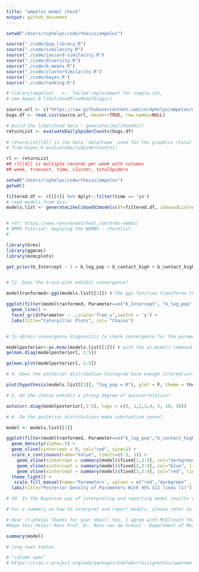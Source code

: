 ```yaml
---
title: "ampelos model check"
output: github_document
---
```



```r

setwd("/Users/rcphelps/code/thesis/ampelos")

source("./code/bug-library.R")
source("./code/similarity.R")
source("./code/jaccard-similarity.R")
source("./code/diversity.R")
source("./code/k-means.R")
source("./code/clusterSimilarity.R")
source('./code/bayes.R')
source('./code/ranking.R')

# library(ampelos)   <-- failed replacement for sample.int, 
# see bayes.R likelihoodPlusModelDiags()

source.url <- c("https://raw.githubusercontent.com/cordphelps/ampelos/master/data/bugs.csv")
bugs.df <- read.csv(source.url, header=TRUE, row.names=NULL)


```



```r

# build the likelihood data : generateLikelihoodV2() 
returnList <- evaluateDailySpiderCounts(bugs.df)
  
# returnList[[4]] is the data 'dataframe' used for the graphics (total.df)
# from bayes.R evaluateDailySpiderCounts()

rl <- returnList
## rl[[4]] is multiple records per week with columns
## week, transect, time, cluster, totalSpiders

setwd("/Users/rcphelps/code/thesis/ampelos")
getwd()

filtered.df <- rl[[4]] %>% dplyr::filter(time == 'pm')
# read models from disc
models.list <- generateLikelihoodV2models(df=filtered.df, inboundList=rl, daytime='pm')



```




```r

# ref: https://www.rensvandeschoot.com/brms-wambs/
# BRMS Tutorial: Applying the WAMBS – checklist
#

library(brms)
library(ggmcmc)
library(mcmcplots) 

get_prior(b_Intercept ~ 1 + b_log_pop + b_contact_high + b_contact_high:b_log_pop, data=as.data.frame(models.list[[1]]))



```



```r

# l2. Does the trace-plot exhibit convergence?

modeltranformed<-ggs(models.list[[1]]) # the ggs function transforms the BRMS output into a longformat tibble, that we can use to make different types of plots.

ggplot(filter(modeltranformed, Parameter==c("b_Intercept", "b_log_pop", "b_contact_high", "b_log_pop:b_contact_high"), Iteration>1000), aes(x=Iteration, y=value, col=as.factor(Chain))) +
  geom_line() +
  facet_grid(Parameter ~ .,scale='free_y',switch = 'y') +
  labs(title="Caterpillar Plots", col= "Chains")



```


```r

# To obtain convergence diagnostics to check convergence for the parameters of interest we use the Gelman and Rubin diagnostic (Gelman and Rubin 1992) and the Geweke (1992) diagnostic.

modelposterior<-as.mcmc(models.list[[1]]) # with the as.mcmc() command we can use all the CODA package convergence statistics and plotting options
gelman.diag(modelposterior[, 1:5])

gelman.plot(modelposterior[, 1:5])

```


```r

# 4. Does the posterior distribution histogram have enough information?

plot(hypothesis(models.list[[1]], "log_pop = 0"), plot = F, theme = theme_get())[[1]]+ scale_x_continuous(limits=c(-5, 5))

```


```r

# 5. Do the chains exhibit a strong degree of autocorrelation?

autocorr.diag(modelposterior[,1:5], lags = c(0, 1,2,3,4, 5, 10, 50))

```


```r

# 6. Do the posterior distributions make substantive sense?

model <- models.list[[1]]

ggplot(filter(modeltranformed, Parameter==c("b_log_pop","b_contact_high"), Iteration>1000), aes(x=value, fill=Parameter)) +
  geom_density(alpha=.5) +
  geom_vline(xintercept = 0, col="red", size=1) +
  scale_x_continuous(name="Value", limits=c(-3, 3)) + 
    geom_vline(xintercept = summary(model)$fixed[1,3:4], col="darkgreen", linetype=2) +
    geom_vline(xintercept = summary(model)$fixed[2,3:4], col="blue", linetype=2) +
    geom_vline(xintercept = summary(model)$fixed[3,3:4], col="red", linetype=2) +
  theme_light() +
   scale_fill_manual(name='Parameters', values = c("red","darkgreen" , "lightblue"), labels=c(expression( " "  ~  gamma[Exraversion]), expression( " "  ~  gamma[Intercept]),  expression( " "  ~  gamma[Sex]))) +
  labs(title="Posterior Density of Parameters With 95% CCI lines (1)")


```



```r

# 10. Is the Bayesian way of interpreting and reporting model results used?

# For a summary on how to interpret and report models, please refer to https://www.rensvandeschoot.com/bayesian-analyses-where-to-start-and-what-to-report/

# Dear rc.phelps Thanks for your email! Yes, I agree with McElreath that this is not the best statement. I actually very much like the approach of Kruschke: http://www.indiana.edu/~kruschke/articles/Kruschke2011PoPScorrected.pdf
#Hope this helps! Rens Prof. Dr. Rens van de Schoot - Department of Methodology & Statistics – Faculty of Social and Behavioral Sciences - Utrecht University –  The Netherlands  - Member Young Academy of the Royal Dutch Academy of Science Office:  Sjoerd Groenman building A105 – Email: a.g.j.vandeschoot@uu.nl –  Homepage: www.rensvandeschoot.com

summary(model)

```


```r

# long text tables

# "column spec"
# https://cran.r-project.org/web/packages/kableExtra/vignettes/awesome_table_in_html.html

```
